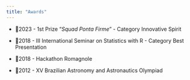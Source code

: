 ```yaml
---
title: "Awards"
---
```


-   🥇2023 - 1st Prize "*Squad Ponta Firme*" - Category Innovative Spirit

-   🥈2018 - III International Seminar on Statistics with R - Category Best Presentation

-   🥈2018 - Hackathon Romagnole

-   🥉2012 - XV Brazilian Astronomy and Astronautics Olympiad
